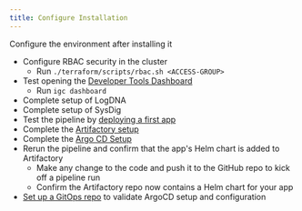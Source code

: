 ```yaml
---
title: Configure Installation
---
```


<PageDescription>

Configure the environment after installing it

</PageDescription>

- Configure RBAC security in the cluster
    - Run `./terraform/scripts/rbac.sh <ACCESS-GROUP>`
- Test opening the [Developer Tools Dashboard](/getting-started/dashboard)
    - Run `igc dashboard`
- Complete setup of LogDNA
- Complete setup of SysDig
- Test the pipeline by [deploying a first app](/getting-started/deploy-app)
- Complete the [Artifactory setup](/admin/artifactory-setup)
- Complete the [Argo CD Setup](/admin/argocd-setup)
- Rerun the pipeline and confirm that the app's Helm chart is added to Artifactory
    - Make any change to the code and push it to the GitHub repo to kick off a pipeline run
    - Confirm the Artifactory repo now contains a Helm chart for your app
- [Set up a GitOps repo](/practical/inventory-part2#using-cd-to-deploy-to-test) to validate ArgoCD setup and configuration
